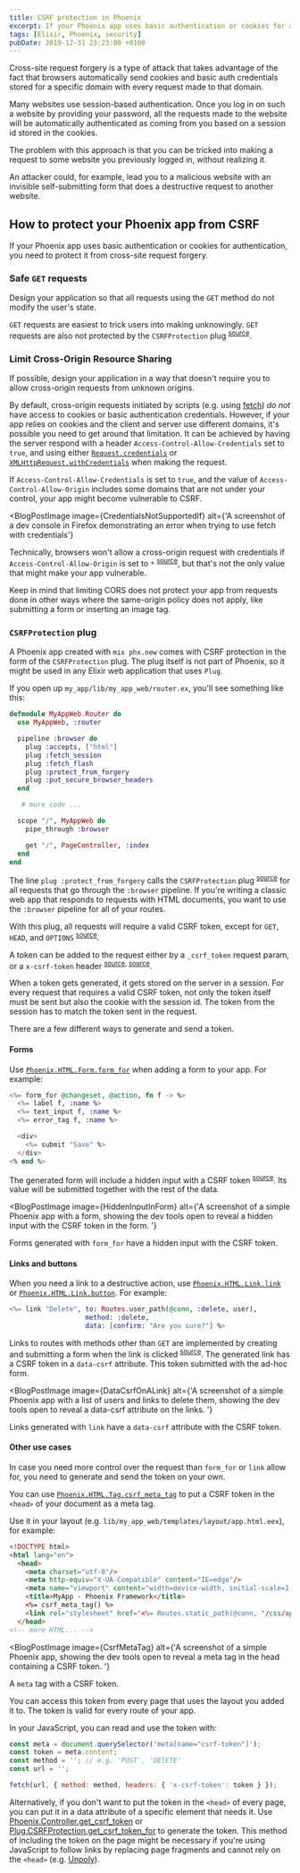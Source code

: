 ```yaml
---
title: CSRF protection in Phoenix
excerpt: If your Phoenix app uses basic authentication or cookies for authentication, you need to protect it from cross-site request forgery.
tags: [Elixir, Phoenix, security]
pubDate: 2019-12-31 23:23:00 +0100
---
```



Cross-site request forgery is a type of attack that takes advantage of the fact that browsers automatically send cookies and basic auth credentials stored for a specific domain with every request made to that domain.

Many websites use session-based authentication. Once you log in on such a website by providing your password, all the requests made to the website will be automatically authenticated as coming from you based on a session id stored in the cookies.

The problem with this approach is that you can be tricked into making a request to some website you previously logged in, without realizing it.

An attacker could, for example, lead you to a malicious website with an invisible self-submitting form that does a destructive request to another website.

## How to protect your Phoenix app from CSRF

If your Phoenix app uses basic authentication or cookies for authentication, you need to protect it from cross-site request forgery.

### Safe `GET` requests

Design your application so that all requests using the `GET` method do not modify the user's state.

`GET` requests are easiest to trick users into making unknowingly. `GET` requests are also not protected by the `CSRFProtection` plug <sup>[source](https://github.com/elixir-plug/plug/blob/00c54991e53060d04bb518f91ccea8afd22a3e86/lib/plug/csrf_protection.ex#L14-L15)</sup>.

### Limit Cross-Origin Resource Sharing

If possible, design your application in a way that doesn't require you to allow cross-origin requests from unknown origins.

By default, cross-origin requests initiated by scripts (e.g. using [fetch](https://developer.mozilla.org/en-US/docs/Web/API/Fetch_API)) *do not* have access to cookies or basic authentication credentials. However, if your app relies on cookies and the client and server use different domains, it's possible you need to get around that limitation. It can be achieved by having the server respond with a header `Access-Control-Allow-Credentials` set to `true`, and using either [`Request.credentials`](https://developer.mozilla.org/en-US/docs/Web/API/Request/credentials) or [`XMLHttpRequest.withCredentials`](https://developer.mozilla.org/en-US/docs/Web/API/XMLHttpRequest/withCredentials) when making the request.

If `Access-Control-Allow-Credentials` is set to `true`, and the value of `Access-Control-Allow-Origin` includes some domains that are not under your control, your app might become vulnerable to CSRF.

<BlogPostImage
  image={CredentialsNotSupportedIf}
  alt={'A screenshot of a dev console in Firefox demonstrating an error when trying to use fetch with credentials'}
>
  <Fragment slot="caption">
    Technically, browsers won't allow a cross-origin request with credentials if <code>Access-Control-Allow-Origin</code> is set to <code>*</code> <sup><a href="https://fetch.spec.whatwg.org/#cors-protocol-and-credentials">source</a></sup>, but that's not the only value that might make your app vulnerable.
  </Fragment>
</BlogPostImage>

Keep in mind that limiting CORS does not protect your app from requests done in other ways where the same-origin policy does not apply, like submitting a form or inserting an image tag.

### `CSRFProtection` plug

A Phoenix app created with `mix phx.new` comes with CSRF protection in the form of the `CSRFProtection` plug. The plug itself is not part of Phoenix, so it might be used in any Elixir web application that uses `Plug`.

If you open up `my_app/lib/my_app_web/router.ex`, you'll see something like this:
```elixir
defmodule MyAppWeb.Router do
  use MyAppWeb, :router

  pipeline :browser do
    plug :accepts, ["html"]
    plug :fetch_session
    plug :fetch_flash
    plug :protect_from_forgery
    plug :put_secure_browser_headers
  end

   # more code ...

  scope "/", MyAppWeb do
    pipe_through :browser

    get "/", PageController, :index
  end
end
```

The line `plug :protect_from_forgery` calls the `CSRFProtection` plug <sup>[source](https://github.com/phoenixframework/phoenix/blob/7dbb51037c809ca5daf3d4606187ed4b285382e8/lib/phoenix/controller.ex#L1020-L1031)</sup> for all requests that go through the `:browser` pipeline. If you're writing a classic web app that responds to requests with HTML documents, you want to use the `:browser` pipeline for all of your routes.

With this plug, all requests will require a valid CSRF token, except for `GET`, `HEAD`, and `OPTIONS` <sup>[source](https://github.com/elixir-plug/plug/blob/00c54991e53060d04bb518f91ccea8afd22a3e86/lib/plug/csrf_protection.ex#L108)</sup>.

A token can be added to the request either by a `_csrf_token` request param, or a `x-csrf-token` header <sup>[source](https://github.com/elixir-plug/plug/blob/00c54991e53060d04bb518f91ccea8afd22a3e86/lib/plug/csrf_protection.ex#L11-L12), [source](https://github.com/elixir-plug/plug/blob/00c54991e53060d04bb518f91ccea8afd22a3e86/lib/plug/csrf_protection.ex#L318-L319)</sup>.

When a token gets generated, it gets stored on the server in a session. For every request that requires a valid CSRF token, not only the token itself must be sent but also the cookie with the session id. The token from the session has to match the token sent in the request.

There are a few different ways to generate and send a token.

#### Forms

Use [`Phoenix.HTML.Form.form_for`](https://hexdocs.pm/phoenix_html/Phoenix.HTML.Form.html#form_for/2) when adding a form to your app. For example:

```elixir
<%= form_for @changeset, @action, fn f -> %>
  <%= label f, :name %>
  <%= text_input f, :name %>
  <%= error_tag f, :name %>

  <div>
    <%= submit "Save" %>
  </div>
<% end %>
```

The generated form will include a hidden input with a CSRF token <sup>[source](https://github.com/phoenixframework/phoenix_html/blob/d41e2f530560af0dbbbc0a2997cbc43b17e7d0c9/lib/phoenix_html/tag.ex#L196-L208)</sup>. Its value will be submitted together with the rest of the data.

<BlogPostImage
  image={HiddenInputInForm}
  alt={'A screenshot of a simple Phoenix app with a form, showing the dev tools open to reveal a hidden input with the CSRF token in the form. '}
>
  <Fragment slot="caption">Forms generated with <code>form_for</code> have a hidden input with the CSRF token.</Fragment>
</BlogPostImage>

#### Links and buttons

When you need a link to a destructive action, use [`Phoenix.HTML.Link.link`](https://hexdocs.pm/phoenix_html/Phoenix.HTML.Link.html#link/2) or [`Phoenix.HTML.Link.button`](https://hexdocs.pm/phoenix_html/Phoenix.HTML.Link.html#button/2). For example:

```elixir
<%= link "Delete", to: Routes.user_path(@conn, :delete, user),
                   method: :delete,
                   data: [confirm: "Are you sure?"] %>
```

Links to routes with methods other than `GET` are implemented by creating and submitting a form when the link is clicked <sup>[source](https://github.com/phoenixframework/phoenix_html/blob/d41e2f530560af0dbbbc0a2997cbc43b17e7d0c9/priv/static/phoenix_html.js#L30-L43)</sup>. The generated link has a CSRF token in a `data-csrf` attribute. This token submitted with the ad-hoc form.

<BlogPostImage
  image={DataCsrfOnALink}
  alt={'A screenshot of a simple Phoenix app with a list of users and links to delete them, showing the dev tools open to reveal a data-csrf attribute on the links. '}
>
  <Fragment slot="caption">Links generated with <code>link</code> have a <code>data-csrf</code> attribute with the CSRF token.</Fragment>
</BlogPostImage>

#### Other use cases

In case you need more control over the request than `form_for` or `link` allow for, you need to generate and send the token on your own.

You can use [`Phoenix.HTML.Tag.csrf_meta_tag`](https://hexdocs.pm/phoenix_html/Phoenix.HTML.Tag.html#csrf_meta_tag/0) to put a CSRF token in the `<head>` of your document as a meta tag.

Use it in your layout (e.g. `lib/my_app_web/templates/layout/app.html.eex`), for example:

```html
<!DOCTYPE html>
<html lang="en">
  <head>
    <meta charset="utf-8"/>
    <meta http-equiv="X-UA-Compatible" content="IE=edge"/>
    <meta name="viewport" content="width=device-width, initial-scale=1.0"/>
    <title>MyApp · Phoenix Framework</title>
    <%= csrf_meta_tag() %>
    <link rel="stylesheet" href="<%= Routes.static_path(@conn, "/css/app.css") %>"/>
  </head>
<!-- more HTML... -->
```


<BlogPostImage
  image={CsrfMetaTag}
  alt={'A screenshot of a simple Phoenix app, showing the dev tools open to reveal a meta tag in the head containing a CSRF token. '}
>
  <Fragment slot="caption">A <code>meta</code> tag with a CSRF token.</Fragment>
</BlogPostImage>

You can access this token from every page that uses the layout you added it to. The token is valid for every route of your app.

In your JavaScript, you can read and use the token with:
```javascript
const meta = document.querySelector('meta[name="csrf-token"]');
const token = meta.content;
const method = ''; // e.g. 'POST', 'DElETE'
const url = '';

fetch(url, { method: method, headers: { 'x-csrf-token': token } });
```

Alternatively, if you don't want to put the token in the `<head>` of every page, you can put it in a data attribute of a specific element that needs it. Use [Phoenix.Controller.get_csrf_token](https://hexdocs.pm/phoenix/Phoenix.Controller.html#get_csrf_token/0) or [Plug.CSRFProtection.get_csrf_token_for](https://hexdocs.pm/plug/Plug.CSRFProtection.html#get_csrf_token_for/1) to generate the token. This method of including the token on the page might be necessary if you're using JavaScript to follow links by replacing page fragments and cannot rely on the `<head>` (e.g. [Unpoly](https://unpoly.com/up.link)).
